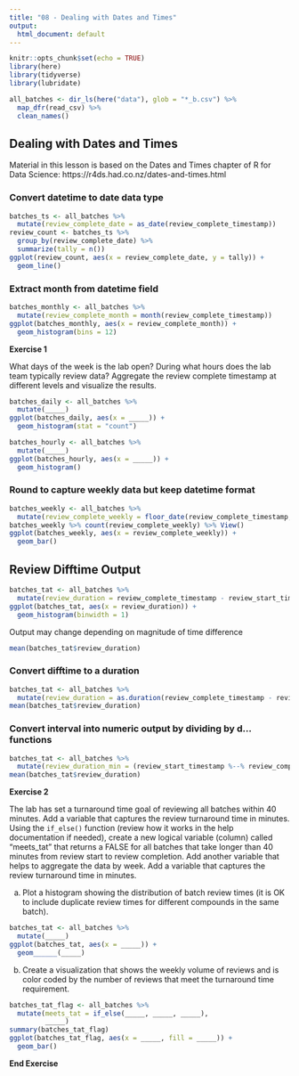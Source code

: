 ```yaml
---
title: "08 - Dealing with Dates and Times"
output:
  html_document: default
---
```


```r
knitr::opts_chunk$set(echo = TRUE)
library(here) 
library(tidyverse)
library(lubridate)
```
```r
all_batches <- dir_ls(here("data"), glob = "*_b.csv") %>%
  map_dfr(read_csv) %>%
  clean_names()
```

## Dealing with Dates and Times

Material in this lesson is based on the Dates and Times chapter of R for Data Science: https://r4ds.had.co.nz/dates-and-times.html

### Convert datetime to date data type

```r
batches_ts <- all_batches %>%
  mutate(review_complete_date = as_date(review_complete_timestamp))
review_count <- batches_ts %>%
  group_by(review_complete_date) %>%
  summarize(tally = n())
ggplot(review_count, aes(x = review_complete_date, y = tally)) +
  geom_line()
```

### Extract month from datetime field

```r
batches_monthly <- all_batches %>%
  mutate(review_complete_month = month(review_complete_timestamp))
ggplot(batches_monthly, aes(x = review_complete_month)) +
  geom_histogram(bins = 12)
```

**Exercise 1**

What days of the week is the lab open? During what hours does the lab team typically review data? Aggregate the review complete timestamp at different levels and visualize the results.

```r
batches_daily <- all_batches %>%
  mutate(_____)
ggplot(batches_daily, aes(x = _____)) +
  geom_histogram(stat = "count")
```

```r
batches_hourly <- all_batches %>%
  mutate(_____)
ggplot(batches_hourly, aes(x = _____)) +
  geom_histogram()
```


### Round to capture weekly data but keep datetime format

```r
batches_weekly <- all_batches %>%
  mutate(review_complete_weekly = floor_date(review_complete_timestamp, unit = "week"))
batches_weekly %>% count(review_complete_weekly) %>% View()
ggplot(batches_weekly, aes(x = review_complete_weekly)) +
  geom_bar()
```


## Review Difftime Output

```r
batches_tat <- all_batches %>%
  mutate(review_duration = review_complete_timestamp - review_start_timestamp)
ggplot(batches_tat, aes(x = review_duration)) +
  geom_histogram(binwidth = 1)
```

Output may change depending on magnitude of time difference

```r
mean(batches_tat$review_duration)
```

### Convert difftime to a duration

```r
batches_tat <- all_batches %>%
  mutate(review_duration = as.duration(review_complete_timestamp - review_start_timestamp))
mean(batches_tat$review_duration)
```

### Convert interval into numeric output by dividing by d... functions

```r
batches_tat <- all_batches %>%
  mutate(review_duration_min = (review_start_timestamp %--% review_complete_timestamp)/dminutes(1))
mean(batches_tat$review_duration)
```

**Exercise 2**

The lab has set a turnaround time goal of reviewing all batches within 40 minutes. Add a variable that captures the review turnaround time in minutes. Using the `if_else()` function (review how it works in the help documentation if needed), create a new logical variable (column) called "meets_tat" that returns a FALSE for all batches that take longer than 40 minutes from review start to review completion. Add another variable that helps to aggregate the data by week. Add a variable that captures the review turnaround time in minutes. 

a) Plot a histogram showing the distribution of batch review times (it is OK to include duplicate review times for different compounds in the same batch).

```r
batches_tat <- all_batches %>%
  mutate(_____)
ggplot(batches_tat, aes(x = _____)) +
  geom______(_____)
```

b) Create a visualization that shows the weekly volume of reviews and is color coded by the number of reviews that meet the turnaround time requirement. 

```r
batches_tat_flag <- all_batches %>%
  mutate(meets_tat = if_else(_____, _____, _____),
         _____)
summary(batches_tat_flag)
ggplot(batches_tat_flag, aes(x = _____, fill = _____)) +
  geom_bar()
```

**End Exercise**
